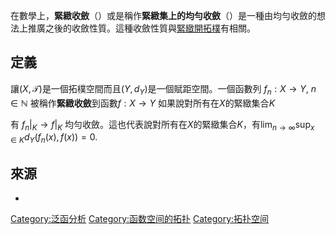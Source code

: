 {{Onesource|time=2021-03-27T11:07:54+00:00}}
在數學上，'''緊緻收斂'''（{{lang-en|compact convergence}}）或是稱作'''緊緻集上的均勻收斂'''（{{lang-en|uniform convergence on compact set}}）是一種由均勻收斂的想法上推廣之後的收斂性質。這種收斂性質與[[紧致开拓扑|緊緻開拓樸]]有相關。

== 定義 ==
讓<math>(X, \mathcal{T})</math>是一個拓樸空間而且<math>(Y,d_{Y})</math>是一個賦距空間。一個函數列 <math>f_{n} : X \to Y</math>, <math>n \in \mathbb{N}</math> 被稱作'''緊緻收斂'''到函數<math>f : X \to Y</math> 如果說對所有在<math>X</math>的緊緻集合<math>K </math>

有 <math>f_{n}|_{K} \to f|_{K}</math> 均勻收斂。這也代表說對所有在<math>X</math>的緊緻集合<math>K </math>，有<math>\lim_{n \to \infty} \sup_{x \in K} d_{Y} \left( f_{n} (x), f(x) \right) = 0.</math>

== 來源 ==
*{{Cite book|title=Topology|last=James|first=Munkres|isbn=978-0131816299}}

{{DEFAULTSORT:Compact Convergence}}
[[Category:泛函分析|Category:泛函分析]]
[[Category:函数空间的拓扑|Category:函数空间的拓扑]]
[[Category:拓扑空间|Category:拓扑空间]]